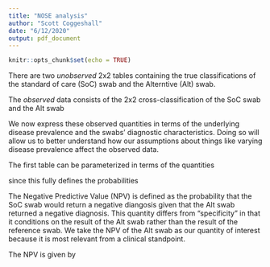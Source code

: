 ```yaml
---
title: "NOSE analysis"
author: "Scott Coggeshall"
date: "6/12/2020"
output: pdf_document
---
```


```r
knitr::opts_chunk$set(echo = TRUE)
```

There are two *unobserved* 2x2 tables containing the true classifications of the standard of care (SoC) swab and the Alterntive (Alt) swab.


\begin{tabular}{cccc}
& & Diseased & \\
 & & 0 & 1 \\
& 0 & $p_{00}$ & $p_{01}$ \\
SoC \\
& 1 & $p_{10}$ & $p_{11}$ 
\end{tabular}


\begin{tabular}{cccc}
& & Diseased & \\
 & & 0 & 1 \\
& 0 & $q_{00}$ & $q_{01}$ \\
Alt \\
& 1 & $q_{10}$ & $q_{11}$ 
\end{tabular}


The *observed* data consists of the 2x2 cross-classification of the SoC swab and the Alt swab


\begin{tabular}{cccc}
& & SoC & \\
 & & 0 & 1 \\
& 0 & $r_{00}$ & $r_{01}$ \\
Alt \\
& 1 & $r_{10}$ & $r_{11}$ 
\end{tabular}


We now express these observed quantities in terms of the underlying disease prevalence and the swabs' diagnostic characteristics. Doing so will allow us to better understand how our assumptions about things like varying disease prevalence affect the observed data.

\begin{align*}
r_{00} &= P(Alt = 0, SoC = 0) \\
&= P(Alt = 0, SoC = 0 \mid Disease = 1)P(Disease = 1) + P(Alt = 0, SoC= 0 \mid Disease = 0)P(Disease = 0) \\
&= P(Alt = 0 \mid SoC= 0, Disease = 1)P(SoC = 0 \mid Disease = 1) + P(Alt = 0 \mid SoC = 0, Disease = 0)P(SoC = 0 \mid Disease = 0)P(Disease = 0)\\
r_{11} &= P(Alt = 1, SoC = 1) \\
&= P(Alt = 1, SoC = 1 \mid Disease = 1)P(Disease = 1) + P(Alt = 1, SoC = 1 \mid Disease = 0)P(Disease = 0) \\
&= P(Alt = 1 \mid SoC = 1, Disease = 1)P(SoC = 1 \mid Disease = 1)P(Disease = 1) + P(Alt = 1 \mid SoC = 1, Disease = 0)P(SoC = 1 \mid Disease = 0)P(Disease = 0)\\
r_{01} &= P(Alt = 0, SoC = 1) \\
&= P(Alt = 0, SoC = 1 \mid Disease = 1)P(Disease = 1) + P(Alt = 0, SoC = 1 \mid Disease = 0)P(Disease = 0) \\
\end{align*}

The first table can be parameterized in terms of the quantities

\begin{align*}
\pi_d &= P(Diseased) \\
p_1 &= P(SoC = 1) \\
FP &= P(SoC = 1 \mid Diseased = 0)
\end{align*}

since this fully defines the probabilities  
\begin{align*}
p_{00} &= P(SoC = 0, Diseased = 0) \\
&= P(SoC = 0 \mid Diseased = 0)P(Diseased = 0) \\
&= (1 - P(SoC = 1 \mid Diseased = 0)(1 - P(Diseased = 1))) \\
&= (1 - FP)(1 - \pi_d) \\
p_{10} &= FP \\
p_{11} &= P(SoC = 1, Diseased = 1) \\
&= P(SoC = 1 \mid Diseased = 1) P(Diseased = 1) \\
&= p_1- FP(1 - \pi_d))
\end{align*}

\section{Negative Predictive Value}

The Negative Predictive Value (NPV) is defined as the probability that the SoC swab would return a negative diangosis given that the Alt swab returned a negative diagnosis. This quantity differs from "specificity" in that it conditions on the result of the Alt swab rather than the result of the reference swab. We take the NPV of the Alt swab as our quantity of interest because it is most relevant from a clinical standpoint.

The NPV is given by

\begin{align*}

P(SoC = 0 \mid Alt = 0) &= \frac{P(Alt = 0, SoC = 0)}{P(SoC = 0)} \\
&= \frac{P(Alt = 0, SoC = 0 \mid Diseased = 1)P(Diseased = 1) + P(Alt = 0, SoC = 0 \mid Diseased = 0)(1 - P(Diseased = 1))}{P(SoC = 0 \mid Diseased = 1)P(Diseased = 1) + P(SoC \mid Diseased = 0)(1 - P(Diseased = 0))}

\end{align*}

